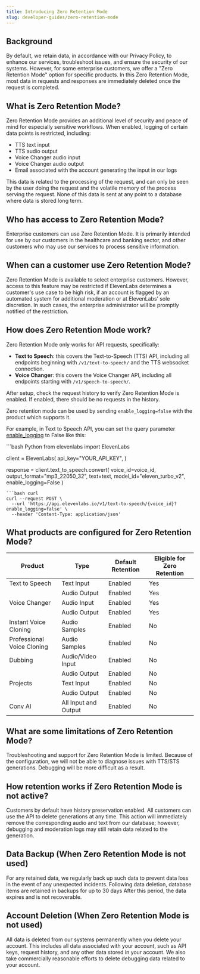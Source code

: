```yaml
---
title: Introducing Zero Retention Mode
slug: developer-guides/zero-retention-mode
---
```


## Background
By default, we retain data, in accordance with our Privacy Policy, to enhance our services, troubleshoot issues, and ensure the security of our systems. However, for some enterprise customers, we offer a "Zero Retention Mode" option for specific products. In this Zero Retention Mode, most data in requests and responses are immediately deleted once the request is completed.

## What is Zero Retention Mode?
Zero Retention Mode provides an additional level of security and peace of mind for especially sensitive workflows.  When enabled, logging of certain data points is restricted, including:
- TTS text input
- TTS audio output
- Voice Changer audio input
- Voice Changer audio output
- Email associated with the account generating the input in our logs

This data is related to the processing of the request, and can only be seen by the user doing the request and the volatile memory of the process serving the request. None of this data is sent at any point to a database where data is stored long term.

## Who has access to Zero Retention Mode?
Enterprise customers can use Zero Retention Mode.
It is primarily intended for use by our customers in the healthcare and banking sector, and other customers who may use our services to process sensitive information.

## When can a customer use Zero Retention Mode?
Zero Retention Mode is available to select enterprise customers.  However, access to this feature may be restricted if ElevenLabs determines a customer's use case to be high risk, if an account is flagged by an automated system for additional moderation or at ElevenLabs’ sole discretion. In such cases, the enterprise administrator will be promptly notified of the restriction.

## How does Zero Retention Mode work?
Zero Retention Mode only works for API requests, specifically:
- **Text to Speech**: this covers the Text-to-Speech (TTS) API, including all endpoints beginning with `/v1/text-to-speech/` and the TTS websocket connection.
- **Voice Changer**: this covers the Voice Changer API, including all endpoints starting with `/v1/speech-to-speech/`.

After setup, check the request history to verify Zero Retention Mode is enabled.  If enabled, there should be no requests in the history.

Zero retention mode can be used by sending `enable_logging=false` with the product which supports it.

For example, in Text to Speech API, you can set the query parameter [enable_logging](https://elevenlabs.io/docs/api-reference/text-to-speech#parameter-enable-logging) to False like this:

<CodeGroup>
```bash Python
from elevenlabs import ElevenLabs

client = ElevenLabs(
    api_key="YOUR_API_KEY",
)

response = client.text_to_speech.convert(
    voice_id=voice_id,
    output_format="mp3_22050_32",
    text=text,
    model_id="eleven_turbo_v2",
    enable_logging=False
)
```
```bash curl
curl --request POST \
  --url 'https://api.elevenlabs.io/v1/text-to-speech/{voice_id}?enable_logging=false' \
  --header 'Content-Type: application/json'
```
</CodeGroup>

## What products are configured for Zero Retention Mode?
| Product  | Type | Default Retention | Eligible for Zero Retention
| ------------- | ------------- | ------------- |------------- |
| Text to Speech  | Text Input | Enabled  | Yes
|   | Audio Output | Enabled  | Yes
| Voice Changer | Audio Input | Enabled  | Yes
|  | Audio Output | Enabled  | Yes
| Instant Voice Cloning | Audio Samples | Enabled  | No
| Professional Voice Cloning | Audio Samples | Enabled  | No
| Dubbing | Audio/Video Input | Enabled  | No
|  | Audio Output | Enabled  | No
| Projects | Text Input | Enabled  | No
|  | Audio Output | Enabled  | No
| Conv AI | All Input and Output | Enabled  | No

## What are some limitations of Zero Retention Mode?
Troubleshooting and support for Zero Retention Mode is limited. Because of the configuration, we will not be able to diagnose issues with TTS/STS generations.  Debugging will be more difficult as a result.

## How retention works if Zero Retention Mode is not active?
Customers by default have history preservation enabled. All customers can use the API to delete generations at any time. This action will immediately remove the corresponding audio and text from our database; however, debugging and moderation logs may still retain data related to the generation.

## Data Backup (When Zero Retention Mode is not used)
For any retained data, we regularly back up such data to prevent data loss in the event of any unexpected incidents. Following data deletion, database items are retained in backups for up to 30 days After this period, the data expires and is not recoverable.

## Account Deletion (When Zero Retention Mode is not used)
All data is deleted from our systems permanently when you delete your account. This includes all data associated with your account, such as API keys, request history, and any other data stored in your account.  We also take commercially reasonable efforts to delete debugging data related to your account.

